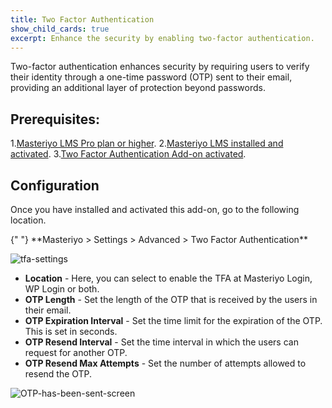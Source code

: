 ```yaml
---
title: Two Factor Authentication
show_child_cards: true
excerpt: Enhance the security by enabling two-factor authentication.
---
```


Two-factor authentication enhances security by requiring users to verify their identity through a one-time password (OTP) sent to their email, providing an additional layer of protection beyond passwords.

## Prerequisites:

1.[Masteriyo LMS Pro plan or higher](https://masteriyo.com/pricing/).
2.[Masteriyo LMS installed and activated](https://docs.masteriyo.com/getting-started/installation#installing-masteriyo-lms-pro-version).
3.[Two Factor Authentication Add-on activated](https://docs.masteriyo.com/getting-started/activate-masteriyo-addons).

## Configuration

Once you have installed and activated this add-on, go to the following location.

<Callout>
  {" "} 
**Masteriyo > Settings > Advanced > Two Factor Authentication**
</Callout>

![tfa-settings](https://github.com/Masteriyo/masteriyo-docs/assets/75772539/cdd1c25a-fd53-4f4a-b953-7086b77e455d)

- **Location** - Here, you can select to enable the TFA at Masteriyo Login, WP Login or both.
- **OTP Length** - Set the length of the OTP that is received by the users in their email.
- **OTP Expiration Interval** - Set the time limit for the expiration of the OTP. This is set in seconds. 
- **OTP Resend Interval** - Set the time interval in which the users can request for another OTP.
- **OTP Resend Max Attempts** - Set the number of attempts allowed to resend the OTP.

![OTP-has-been-sent-screen](https://github.com/Masteriyo/masteriyo-docs/assets/75772539/4d973fea-1158-4a13-88f7-f47683da421a)
